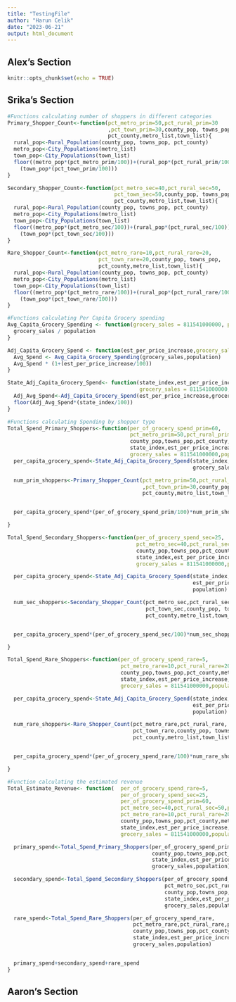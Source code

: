 ```yaml
---
title: "TestingFile"
author: "Harun Celik"
date: "2023-06-21"
output: html_document
---
```



## Alex's Section

```r
knitr::opts_chunk$set(echo = TRUE)
```


## Srika's Section

```r
#Functions calculating number of shoppers in different categories
Primary_Shopper_Count<-function(pct_metro_prim=50,pct_rural_prim=30
                                ,pct_town_prim=30,county_pop, towns_pop,
                                pct_county,metro_list,town_list){
  rural_pop<-Rural_Population(county_pop, towns_pop, pct_county)
  metro_pop<-City_Populations(metro_list)
  town_pop<-City_Populations(town_list)
  floor((metro_pop*(pct_metro_prim/100))+(rural_pop*(pct_rural_prim/100))+
    (town_pop*(pct_town_prim/100)))
}

Secondary_Shopper_Count<-function(pct_metro_sec=40,pct_rural_sec=50,
                                  pct_town_sec=50,county_pop, towns_pop,
                                  pct_county,metro_list,town_list){
  rural_pop<-Rural_Population(county_pop, towns_pop, pct_county)
  metro_pop<-City_Populations(metro_list)
  town_pop<-City_Populations(town_list)
  floor((metro_pop*(pct_metro_sec/100))+(rural_pop*(pct_rural_sec/100))+
    (town_pop*(pct_town_sec/100)))
}

Rare_Shopper_Count<-function(pct_metro_rare=10,pct_rural_rare=20,
                             pct_town_rare=20,county_pop, towns_pop,
                             pct_county,metro_list,town_list){
  rural_pop<-Rural_Population(county_pop, towns_pop, pct_county)
  metro_pop<-City_Populations(metro_list)
  town_pop<-City_Populations(town_list)
  floor((metro_pop*(pct_metro_rare/100))+(rural_pop*(pct_rural_rare/100))+
    (town_pop*(pct_town_rare/100)))
}

#Functions calculating Per Capita Grocery spending
Avg_Capita_Grocery_Spending <- function(grocery_sales = 811541000000, population = 334233854) {
  grocery_sales / population
}

Adj_Capita_Grocery_Spend <- function(est_per_price_increase,grocery_sales = 811541000000, population = 334233854){
  Avg_Spend <- Avg_Capita_Grocery_Spending(grocery_sales,population)
  Avg_Spend * (1+(est_per_price_increase/100))
}

State_Adj_Capita_Grocery_Spend<- function(state_index,est_per_price_increase,
                                          grocery_sales = 811541000000, population = 334233854){
  Adj_Avg_Spend<-Adj_Capita_Grocery_Spend(est_per_price_increase,grocery_sales, population)
  floor(Adj_Avg_Spend*(state_index/100))
}

#Functions calculating Spending by shopper type
Total_Spend_Primary_Shoppers<-function(per_of_grocery_spend_prim=60,
                                       pct_metro_prim=50,pct_rural_prim=30,pct_town_prim=30,
                                       county_pop,towns_pop,pct_county,metro_list,town_list,
                                       state_index,est_per_price_increase,
                                       grocery_sales = 811541000000,population = 334233854){
  per_capita_grocery_spend<-State_Adj_Capita_Grocery_Spend(state_index,est_per_price_increase,
                                                           grocery_sales, population)

  num_prim_shoppers<-Primary_Shopper_Count(pct_metro_prim=50,pct_rural_prim=30
                                           ,pct_town_prim=30,county_pop, towns_pop,
                                           pct_county,metro_list,town_list)


  per_capita_grocery_spend*(per_of_grocery_spend_prim/100)*num_prim_shoppers

}

Total_Spend_Secondary_Shoppers<-function(per_of_grocery_spend_sec=25,
                                         pct_metro_sec=40,pct_rural_sec=50,pct_town_sec=50,
                                         county_pop,towns_pop,pct_county,metro_list,town_list,
                                         state_index,est_per_price_increase,
                                         grocery_sales = 811541000000,population = 334233854){

  per_capita_grocery_spend<-State_Adj_Capita_Grocery_Spend(state_index,
                                                           est_per_price_increase,grocery_sales,
                                                           population)

  num_sec_shoppers<-Secondary_Shopper_Count(pct_metro_sec,pct_rural_sec,
                                            pct_town_sec,county_pop, towns_pop,
                                            pct_county,metro_list,town_list)


  per_capita_grocery_spend*(per_of_grocery_spend_sec/100)*num_sec_shoppers

}

Total_Spend_Rare_Shoppers<-function(per_of_grocery_spend_rare=5,
                                    pct_metro_rare=10,pct_rural_rare=20,pct_town_rare=20,
                                    county_pop,towns_pop,pct_county,metro_list,town_list,
                                    state_index,est_per_price_increase,
                                    grocery_sales = 811541000000,population = 334233854){

  per_capita_grocery_spend<-State_Adj_Capita_Grocery_Spend(state_index,
                                                           est_per_price_increase,grocery_sales,
                                                           population)

  num_rare_shoppers<-Rare_Shopper_Count(pct_metro_rare,pct_rural_rare,
                                        pct_town_rare,county_pop, towns_pop,
                                        pct_county,metro_list,town_list)


  per_capita_grocery_spend*(per_of_grocery_spend_rare/100)*num_rare_shoppers

}

#Function calculating the estimated revenue
Total_Estimate_Revenue<- function(  per_of_grocery_spend_rare=5,
                                    per_of_grocery_spend_sec=25,
                                    per_of_grocery_spend_prim=60,                                                                       pct_metro_prim=50,pct_rural_prim=30,pct_town_prim=30,
                                    pct_metro_sec=40,pct_rural_sec=50,pct_town_sec=50,
                                    pct_metro_rare=10,pct_rural_rare=20,pct_town_rare=20,
                                    county_pop,towns_pop,pct_county,metro_list,town_list,
                                    state_index,est_per_price_increase,
                                    grocery_sales = 811541000000,population = 334233854){

  primary_spend<-Total_Spend_Primary_Shoppers(per_of_grocery_spend_prim,                           pct_metro_prim,pct_rural_prim,pct_town_prim,
                                              county_pop,towns_pop,pct_county,metro_list,town_list,
                                              state_index,est_per_price_increase,
                                              grocery_sales,population)

  secondary_spend<-Total_Spend_Secondary_Shoppers(per_of_grocery_spend_sec,
                                                  pct_metro_sec,pct_rural_sec,pct_town_sec,
                                                  county_pop,towns_pop,pct_county,metro_list,town_list,
                                                  state_index,est_per_price_increase,
                                                  grocery_sales,population)

  rare_spend<-Total_Spend_Rare_Shoppers(per_of_grocery_spend_rare,
                                        pct_metro_rare,pct_rural_rare,pct_town_rare,
                                        county_pop,towns_pop,pct_county,metro_list,town_list,
                                        state_index,est_per_price_increase,
                                        grocery_sales,population)


  primary_spend+secondary_spend+rare_spend
}

```


## Aaron's Section

```r

```

